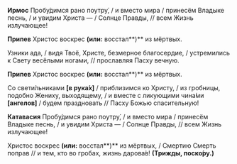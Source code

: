**Ирмос** Пробу́димся рано поутру́, / и вместо мира / принесём Владыке песнь, / и увидим Христа — / Солнце Правды, // всем Жизнь излучающее!

**Припев** Христос воскрес **(или:** восстал**)** из мёртвых.

Узники ада, / видя Твоё, Христе, безмерное благосердие, / устремились к Свету весёлыми ногами, // прославляя Пасху вечную.

**Припев** Христос воскрес **(или:** восстал**)** из мёртвых.

Со свети́льниками **[**в рука́х**]** / приблизимся ко Христу, / из гробницы, подобно Жениху, выходящему, / и вместе с ликующими чина́ми **[**ангелов**]** / будем праздновать // Пасху Божью спасительную!

**Катавасия** Пробу́димся рано поутру́, / и вместо мира / принесём Владыке песнь, / и увидим Христа — / Солнце Правды, // всем Жизнь излучающее!

Христос воскрес **(или:** восстал**)** из мёртвых, / Смертию Смерть поправ // и тем, кто во гробах, жизнь дарова́в! **(Трижды,	поско́ру.)**

